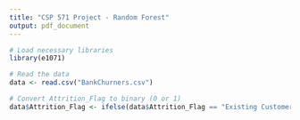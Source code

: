 ```yaml
---
title: "CSP 571 Project - Random Forest"
output: pdf_document
---
```


```r
# Load necessary libraries
library(e1071)
```

```r
# Read the data
data <- read.csv("BankChurners.csv")

# Convert Attrition_Flag to binary (0 or 1)
data$Attrition_Flag <- ifelse(data$Attrition_Flag == "Existing Customer", 1, 0)
```